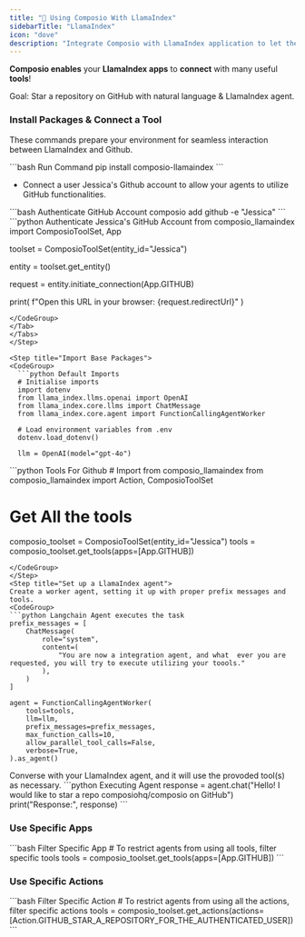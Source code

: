 ```yaml
---
title: "🦙 Using Composio With LlamaIndex"
sidebarTitle: "LlamaIndex"
icon: "dove"
description: "Integrate Composio with LlamaIndex application to let them seamlessly interact with external apps"
---
```


**Composio enables** your **LlamaIndex apps** to **connect** with many useful **tools**!

<Tip>
  Goal: Star a repository on GitHub with natural language & LlamaIndex agent.
</Tip>

### Install Packages & Connect a Tool

These commands prepare your environment for seamless interaction between LlamaIndex and Github.

<CodeGroup> 
  ```bash Run Command
  pip install composio-llamaindex
  ```
</CodeGroup>

<Steps>
<Step title="Connect GitHub account">

- Connect a user Jessica's Github account to allow your agents to utilize GitHub functionalities.
<Tabs>
<Tab title="CLI">
<CodeGroup>
```bash Authenticate GitHub Account 
composio add github -e "Jessica"
```
</CodeGroup>
</Tab>
<Tab title="Python">
<CodeGroup>
```python Authenticate Jessica's GitHub Account 
from composio_llamaindex import ComposioToolSet, App

toolset = ComposioToolSet(entity_id="Jessica")

entity = toolset.get_entity()

request = entity.initiate_connection(App.GITHUB)

print(
    f"Open this URL in your browser: {request.redirectUrl}"
)
```
</CodeGroup>
</Tab>
</Tabs>
</Step>

<Step title="Import Base Packages">
<CodeGroup>
  ```python Default Imports
  # Initialise imports
  import dotenv
  from llama_index.llms.openai import OpenAI
  from llama_index.core.llms import ChatMessage
  from llama_index.core.agent import FunctionCallingAgentWorker

  # Load environment variables from .env
  dotenv.load_dotenv()

  llm = OpenAI(model="gpt-4o")
  ```

</CodeGroup>
</Step>
<Step title="Fetch all Github LlamaIndex Tools via Composio">
<CodeGroup>
  ```python Tools For Github
  # Import from composio_llamaindex
  from composio_llamaindex import Action, ComposioToolSet

  # Get All the tools

  composio_toolset = ComposioToolSet(entity_id="Jessica")
  tools = composio_toolset.get_tools(apps=[App.GITHUB])
  ```
</CodeGroup>
</Step>
<Step title="Set up a LlamaIndex agent">
Create a worker agent, setting it up with proper prefix messages and tools.
<CodeGroup>
  ```python Langchain Agent executes the task
  prefix_messages = [
      ChatMessage(
          role="system",
          content=(
              "You are now a integration agent, and what  ever you are requested, you will try to execute utilizing your toools."
          ),
      )
  ]

  agent = FunctionCallingAgentWorker(
      tools=tools,
      llm=llm,
      prefix_messages=prefix_messages,
      max_function_calls=10,
      allow_parallel_tool_calls=False,
      verbose=True,
  ).as_agent()
  ```

</CodeGroup>
</Step>
<Step title="Chat with the Agent">
Converse with your LlamaIndex agent, and it will use the provoded tool(s) as necessary.
<CodeGroup>
  ```python Executing Agent
  response = agent.chat("Hello! I would like to star a repo composiohq/composio on GitHub")
  print("Response:", response)
  ```
</CodeGroup>
</Step>
</Steps>

### Use Specific Apps

<CodeGroup>
  ```bash Filter Specific App 
  # To restrict agents from using all tools, filter specific tools 
  tools = composio_toolset.get_tools(apps=[App.GITHUB])
  ```
</CodeGroup>

### Use Specific Actions
<CodeGroup>
  ```bash Filter Specific Action
  # To restrict agents from using all the actions, filter specific actions
  tools = composio_toolset.get_actions(actions=[Action.GITHUB_STAR_A_REPOSITORY_FOR_THE_AUTHENTICATED_USER]) 
  ```
</CodeGroup>

